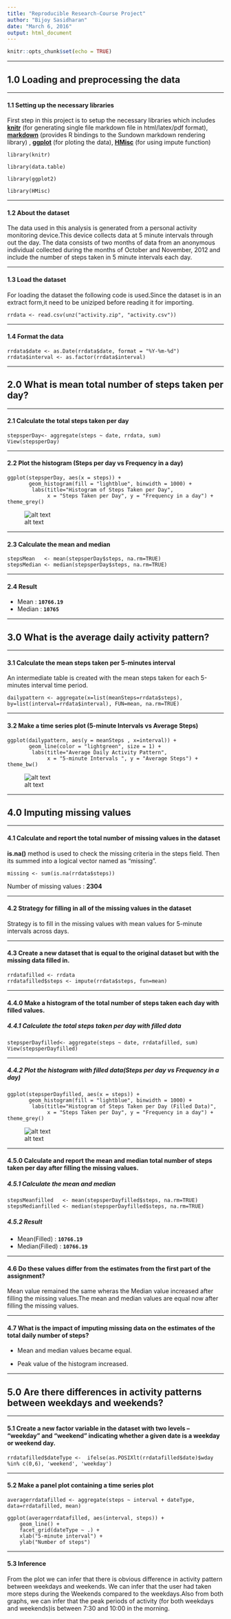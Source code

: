 ```yaml
---
title: "Reproducible Research-Course Project"
author: "Bijoy Sasidharan"
date: "March 6, 2016"
output: html_document
---
```


```r
knitr::opts_chunk$set(echo = TRUE)
```

----

## 1.0 Loading and preprocessing the data


----

#### 1.1 Setting up the necessary libraries




First step in this project is to setup the necessary libraries which includes
[**knitr**](https://cran.r-project.org/web/packages/knitr/index.html) (for generating single file markdown file in html/latex/pdf format), 
[**markdown**](https://cran.r-project.org/web/packages/markdown/index.html) (provides R bindings to the Sundown markdown rendering library) , 
[**ggplot**](http://ggplot2.org/) (for ploting the data),
[**HMisc**](http://http://www.inside-r.org/packages/cran/hmisc/docs/impute) (for using impute function)

```libraries
library(knitr)

library(data.table)

library(ggplot2)

library(HMisc)
```

----

#### 1.2 About the dataset



The data used in this analysis is generated from a personal activity monitoring device.This device collects data at 5 minute intervals through out the day. The data consists of two months of data from an anonymous individual collected during the months of October and November, 2012 and include the number of steps taken in 5 minute intervals each day.

----

#### 1.3 Load the dataset




For loading the dataset the following code is used.Since the dataset is in an extract form,it need to be uniziped before reading it for importing.

```Loading
rrdata <- read.csv(unz("activity.zip", "activity.csv"))
```

----

#### 1.4 Format the data




```formatting
rrdata$date <- as.Date(rrdata$date, format = "%Y-%m-%d")
rrdata$interval <- as.factor(rrdata$interval)
```

----

## 2.0 What is mean total number of steps taken per day?

----

#### 2.1 Calculate the total steps taken per day



```steps
stepsperDay<- aggregate(steps ~ date, rrdata, sum)
View(stepsperDay)
```

----

#### 2.2 Plot the histogram (Steps per day vs Frequency in a day)



```histogram
ggplot(stepsperDay, aes(x = steps)) + 
       geom_histogram(fill = "lightblue", binwidth = 1000) + 
        labs(title="Histogram of Steps Taken per Day", 
             x = "Steps Taken per Day", y = "Frequency in a day") + theme_grey() 
```            


![alt text](https://raw.githubusercontent.com/BijoySasidharan/RepData_PeerAssessment1/master/instructions_fig/Image_1_Hist.png)

----

#### 2.3 Calculate the mean and median



```  Mean
stepsMean   <- mean(stepsperDay$steps, na.rm=TRUE)
stepsMedian <- median(stepsperDay$steps, na.rm=TRUE)
```  

----

#### 2.4 Result


* Mean : **`10766.19`**
* Median :  **`10765`**


----

## 3.0 What is the average daily activity pattern?

----


#### 3.1 Calculate the mean steps taken per 5-minutes interval

An intermediate table is created with the mean steps taken for each 5-minutes interval time period.

```  activity
dailypattern <- aggregate(x=list(meanSteps=rrdata$steps), by=list(interval=rrdata$interval), FUN=mean, na.rm=TRUE)
```  

----

#### 3.2 Make a time series plot (5-minute Intervals vs Average Steps)



  
```histogram
ggplot(dailypattern, aes(y = meanSteps , x=interval)) + 
       geom_line(color = "lightgreen", size = 1) + 
        labs(title="Average Daily Activity Pattern", 
             x = "5-minute Intervals ", y = "Average Steps") + theme_bw() 
```    

![alt text](https://raw.githubusercontent.com/BijoySasidharan/RepData_PeerAssessment1/master/instructions_fig/Image_2_Line.png)

----

## 4.0 Imputing missing values

----

#### 4.1 Calculate and report the total number of missing values in the dataset



**is.na()** method is used to check the missing criteria in the steps field.
Then its summed into a logical vector named as "missing".

```missing
missing <- sum(is.na(rrdata$steps))
```


Number of missing values : **2304**

----

#### 4.2 Strategy for filling in all of the missing values in the dataset


Strategy is to fill in the missing values with mean values for 5-minute intervals across days.

----

#### 4.3 Create a new dataset that is equal to the original dataset but with the missing data filled in.




```filling
rrdatafilled <- rrdata
rrdatafilled$steps <- impute(rrdata$steps, fun=mean)
```

----

#### 4.4.0 Make a histogram of the total number of steps taken each day with filled values.



##### 4.4.1 Calculate the total steps taken per day with filled data


```stepsfilled
stepsperDayfilled<- aggregate(steps ~ date, rrdatafilled, sum)
View(stepsperDayfilled)
```

----

##### 4.4.2 Plot the histogram with filled data(Steps per day vs Frequency in a day)




```histogram
ggplot(stepsperDayfilled, aes(x = steps)) + 
       geom_histogram(fill = "lightblue", binwidth = 1000) + 
        labs(title="Histogram of Steps Taken per Day (Filled Data)", 
             x = "Steps Taken per Day", y = "Frequency in a day") + theme_grey() 
```            


![alt text](https://raw.githubusercontent.com/BijoySasidharan/RepData_PeerAssessment1/master/instructions_fig/Image_3_Hist_filled.png)

----

#### 4.5.0 Calculate and report the mean and median total number of steps taken per day after filling the missing values.





##### 4.5.1 Calculate the mean and median



```  {Mean&Median}
stepsMeanfilled   <- mean(stepsperDayfilled$steps, na.rm=TRUE)
stepsMedianfilled <- median(stepsperDayfilled$steps, na.rm=TRUE)
```  



##### 4.5.2 Result

* Mean(Filled) : **`10766.19`**
* Median(Filled) :  **`10766.19`**


----

#### 4.6 Do these values differ from the estimates from the first part of the assignment? 


Mean value remained the same wheras the Median value increased after filling the missing values.The mean and median values are equal now after filling the missing values.


----

#### 4.7 What is the impact of imputing missing data on the estimates of the total daily number of steps?


* Mean and median values became equal.

* Peak value of the histogram increased.

----


## 5.0 Are there differences in activity patterns between weekdays and weekends?

----

#### 5.1 Create a new factor variable in the dataset with two levels – “weekday” and “weekend” indicating whether a given date is a weekday or weekend day.



````Weekdayorweekend
rrdatafilled$dateType <-  ifelse(as.POSIXlt(rrdatafilled$date)$wday %in% c(0,6), 'weekend', 'weekday')
````


----

#### 5.2 Make a panel plot containing a time series plot



````{Plot-weekday/weekend}
averagerrdatafilled <- aggregate(steps ~ interval + dateType, data=rrdatafilled, mean)

ggplot(averagerrdatafilled, aes(interval, steps)) + 
    geom_line() + 
    facet_grid(dateType ~ .) +
    xlab("5-minute interval") + 
    ylab("Number of steps")
````

----
#### 5.3 Inference

From the plot we can infer that there is obvious difference in activity pattern between weekdays and weekends. We can infer that the user had taken more steps during the Weekends compared to the weekdays.Also from both graphs, we can infer that the peak periods of activity (for both weekdays and weekends)is between 7:30 and 10:00 in the morning.


